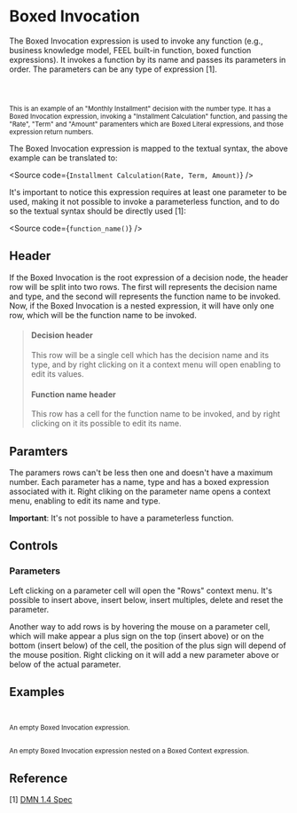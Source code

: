 
<Meta title="MDX/Invocation" of={Invocation} />

# Boxed Invocation

The Boxed Invocation expression is used to invoke any function (e.g., business knowledge model,
FEEL built-in function, boxed function expressions). It invokes a function by its name and passes its parameters
in order. The parameters can be any type of expression [1].

<div style={{ display: "flex", flexDirection: "row" }}>
  <Story of={Invocation.MonthlyInstallment} />
  <small>
    <br />
    <br />
    <br />
    This is an example of an "Monthly Installment" decision with the number type. It has a Boxed Invocation expression, invoking
    a "Installment Calculation" function, and passing the "Rate", "Term" and "Amount" paramenters which are Boxed Literal
    expressions, and those expression return numbers.
  </small>
</div>

The Boxed Invocation expression is mapped to the textual syntax, the above example can be translated to:

<Source code={`Installment Calculation(Rate, Term, Amount)`} />

It's important to notice this expression requires at least one parameter to be used,
making it not possible to invoke a parameterless function, and to do so the textual syntax should be directly used [1]:

<Source code={`function_name()`} />

## Header

If the Boxed Invocation is the root expression of a decision node, the header row will be split into two rows.
The first will represents the decision name and type, and the second will represents the function name to be invoked.
Now, if the Boxed Invocation is a nested expression, it will have only one row, which will be the function name
to be invoked.

> #### Decision header
>
> This row will be a single cell which has the decision name and its type,
> and by right clicking on it a context menu will open enabling to edit its values.
>
> #### Function name header
>
> This row has a cell for the function name to be invoked, and by right clicking on it
> its possible to edit its name.

## Paramters

The paramers rows can't be less then one and doesn't have a maximum number. Each parameter has a name, type and has
a boxed expression associated with it. Right cliking on the parameter name opens a context menu, enabling to edit its
name and type.

**Important**: It's not possible to have a parameterless function.

## Controls

### Parameters

Left clicking on a parameter cell will open the "Rows" context menu.
It's possible to insert above, insert below, insert multiples, delete and reset the parameter.

Another way to add rows is by hovering the mouse on a parameter cell, which will make appear a plus sign
on the top (insert above) or on the bottom (insert below) of the cell, the position of the plus sign will
depend of the mouse position. Right clicking on it will add a new parameter above or below of the actual parameter.

## Examples

<div style={{ display: "flex", flexDirection: "column" }}>
  <div style={{ display: "flex", flexDirection: "row" }}>
    <Story of={Invocation.Base} />
    <small>
      <br />
      <br />
      An empty Boxed Invocation expression.
    </small>
  </div>

  <div style={{ display: "flex", flexDirection: "row" }}>
    <Story of={Invocation.Nested} />
    <small>
      <br />
      <br />
      An empty Boxed Invocation expression nested on a Boxed Context expression.
    </small>
  </div>
</div>

## Reference

[1] [DMN 1.4 Spec](https://www.omg.org/spec/DMN/1.4/Beta1/PDF#page=103)
